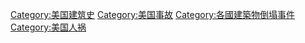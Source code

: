 [[Category:美国建筑史|Category:美国建筑史]]
[[Category:美国事故|Category:美国事故]]
[[Category:各國建築物倒塌事件|Category:各國建築物倒塌事件]]
[[Category:美国人祸|Category:美国人祸]]
